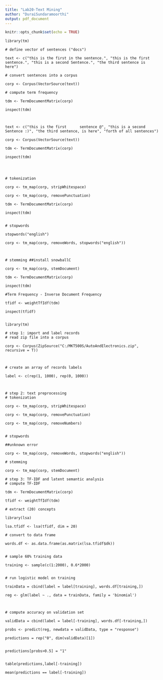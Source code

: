 ---
title: "Lab20-Text Mining"
author: "DuraiSundaramoorthi"
output: pdf_document
---

```{r setup, include=FALSE}
knitr::opts_chunk$set(echo = TRUE)
```

```
library(tm)

# define vector of sentences ("docs")

text <- c("this is the first in the sentence.", "this is the first sentence.", "this is a second Sentence.", "the third sentence is here")

# convert sentences into a corpus

corp <- Corpus(VectorSource(text))

# compute term frequency

tdm <- TermDocumentMatrix(corp)

inspect(tdm)



text <- c("this is the first      sentence @", "this is a second Sentence :)", "the third sentence, is here", "forth of all sentences")

corp <- Corpus(VectorSource(text))

tdm <- TermDocumentMatrix(corp)

inspect(tdm)




# tokenization

corp <- tm_map(corp, stripWhitespace)

corp <- tm_map(corp, removePunctuation)

tdm <- TermDocumentMatrix(corp)

inspect(tdm)


# stopwords

stopwords("english")

corp <- tm_map(corp, removeWords, stopwords("english"))



# stemming ##install snowballC

corp <- tm_map(corp, stemDocument)

tdm <- TermDocumentMatrix(corp)

inspect(tdm)

#Term Frequency - Inverse Document Frequency

tfidf <- weightTfIdf(tdm)

inspect(tfidf)


```

```
library(tm)

# step 1: import and label records
# read zip file into a corpus

corp <- Corpus(ZipSource("C:/MKT500S/AutoAndElectronics.zip", recursive = T))



# create an array of records labels

label <- c(rep(1, 1000), rep(0, 1000))



# step 2: text preprocessing
# tokenization

corp <- tm_map(corp, stripWhitespace)

corp <- tm_map(corp, removePunctuation)

corp <- tm_map(corp, removeNumbers)


# stopwords

##unknown error 

corp <- tm_map(corp, removeWords, stopwords("english"))

# stemming

corp <- tm_map(corp, stemDocument)

# step 3: TF-IDF and latent semantic analysis
# compute TF-IDF

tdm <- TermDocumentMatrix(corp)

tfidf <- weightTfIdf(tdm)

# extract (20) concepts

library(lsa)

lsa.tfidf <- lsa(tfidf, dim = 20)

# convert to data frame

words.df <- as.data.frame(as.matrix(lsa.tfidf$dk))


# sample 60% training data

training <- sample(c(1:2000), 0.6*2000)


# run logistic model on training

trainData = cbind(label = label[training], words.df[training,])

reg <- glm(label ~ ., data = trainData, family = 'binomial')



# compute accuracy on validation set

validData = cbind(label = label[-training], words.df[-training,])

probs <- predict(reg, newdata = validData, type = "response")

predictions = rep("0", dim(validData)[1])


predictions[probs>0.5] = "1"


table(predictions,label[-training])

mean(predictions == label[-training])

```


